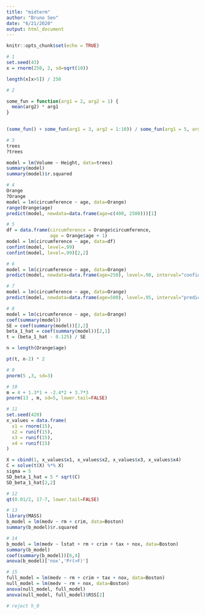 ```yaml
---
title: "midterm"
author: "Bruno Seo"
date: "6/21/2020"
output: html_document
---
```


```r
knitr::opts_chunk$set(echo = TRUE)
```


```r
# 1
set.seed(43)
x = rnorm(250, 2, sd=sqrt(10))

length(x[x>5]) / 250
```


```r
# 2

some_fun = function(arg1 = 2, arg2 = 1) {
  mean(arg2) * arg1
}

  
(some_fun() + some_fun(arg1 = 3, arg2 = 1:10)) / some_fun(arg1 = 5, arg2 = 1:5)
```


```r
# 3
trees
?trees

model = lm(Volume ~ Height, data=trees)
summary(model)
summary(model)$r.squared
```


```r
# 4
Orange
?Orange
model = lm(circumference ~ age, data=Orange)
range(Orange$age)
predict(model, newdata=data.frame(age=c(400, 2500)))[1]
```


```r
# 5
df = data.frame(circumference = Orange$circumference,
                age = Orange$age + 1)
model = lm(circumference ~ age, data=df)
confint(model, level=.99)
confint(model, level=.99)[2,2]

```


```r
# 6
model = lm(circumference ~ age, data=Orange)
predict(model, newdata=data.frame(age=250), level=.90, interval="confidence")
```


```r
# 7
model = lm(circumference ~ age, data=Orange)
predict(model, newdata=data.frame(age=500), level=.95, interval="prediction")[2]

```


```r
# 8
model = lm(circumference ~ age, data=Orange)
coef(summary(model))
SE = coef(summary(model))[2,2]
beta_1_hat = coef(summary(model))[2,1]
t = (beta_1_hat - 0.125) / SE

n = length(Orange$age)

pt(t, n-2) * 2
```


```r
# 9
pnorm(5 ,3, sd=3)
```


```r
# 10
m = 4 + 1.3*1 + -2.4*2 + 3.7*3
pnorm(13 , m, sd=5, lower.tail=FALSE)
```


```r
# 11
set.seed(420)
x_values = data.frame(
  x1 = rnorm(15),
  x2 = runif(15),
  x3 = runif(15),
  x4 = runif(15)
)

X = cbind(1, x_values$x1, x_values$x2, x_values$x3, x_values$x4)
C = solve(t(X) %*% X)
sigma = 5
SD_beta_1_hat = 5 * sqrt(C)
SD_beta_1_hat[2,2]
```


```r
# 12
qt(0.01/2, 17-7, lower.tail=FALSE)
```


```r
# 13
library(MASS)
b_model = lm(medv ~ rm + crim, data=Boston)
summary(b_model)$r.squared
```


```r
# 14
b_model = lm(medv ~ lstat + rm + crim + tax + nox, data=Boston)
summary(b_model)
coef(summary(b_model))[6,4]
anova(b_model)['nox','Pr(>F)']
```


```r
# 15
full_model = lm(medv ~ rm + crim + tax + nox, data=Boston)
null_model = lm(medv ~ rm + nox, data=Boston)
anova(null_model, full_model)
anova(null_model, full_model)$RSS[2]

# reject h_0

```

